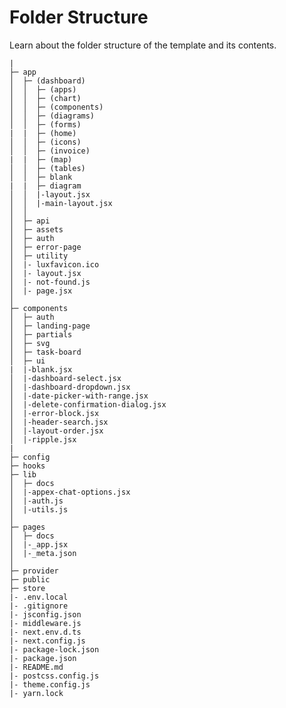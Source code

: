 # Folder Structure

Learn about the folder structure of the template and its contents.

```
|
├─ app
│  ├─ (dashboard)
│  │  ├─ (apps)
│  │  ├─ (chart)
│  │  ├─ (components)
│  │  ├─ (diagrams)
│  │  ├─ (forms)
|  |  ├─ (home)
│  │  ├─ (icons)
│  │  ├─ (invoice)
|  |  ├─ (map)
│  │  ├─ (tables)
│  │  ├─ blank
|  |  ├─ diagram
│  │  |-layout.jsx
│  │  |-main-layout.jsx
│  │  
│  ├─ api
│  ├─ assets
│  ├─ auth
│  ├─ error-page
│  ├─ utility
│  |- luxfavicon.ico
│  |- layout.jsx
│  |- not-found.js
│  |- page.jsx
│  
├─ components
│  ├─ auth
│  ├─ landing-page
│  ├─ partials
│  ├─ svg
│  ├─ task-board
│  ├─ ui
|  |-blank.jsx
│  |-dashboard-select.jsx
│  |-dashboard-dropdown.jsx
│  |-date-picker-with-range.jsx
│  |-delete-confirmation-dialog.jsx
│  |-error-block.jsx
│  |-header-search.jsx
│  |-layout-order.jsx
│  |-ripple.jsx
|
├─ config
├─ hooks
├─ lib
│  ├─ docs
│  |-appex-chat-options.jsx
│  |-auth.js
│  |-utils.js
│  
├─ pages
│  ├─ docs
│  |-_app.jsx
│  |-_meta.json
│  
├─ provider
├─ public
├─ store
|- .env.local
|- .gitignore
|- jsconfig.json
|- middleware.js
|- next.env.d.ts
|- next.config.js
|- package-lock.json
|- package.json
|- README.md
|- postcss.config.js
|- theme.config.js
|- yarn.lock
```